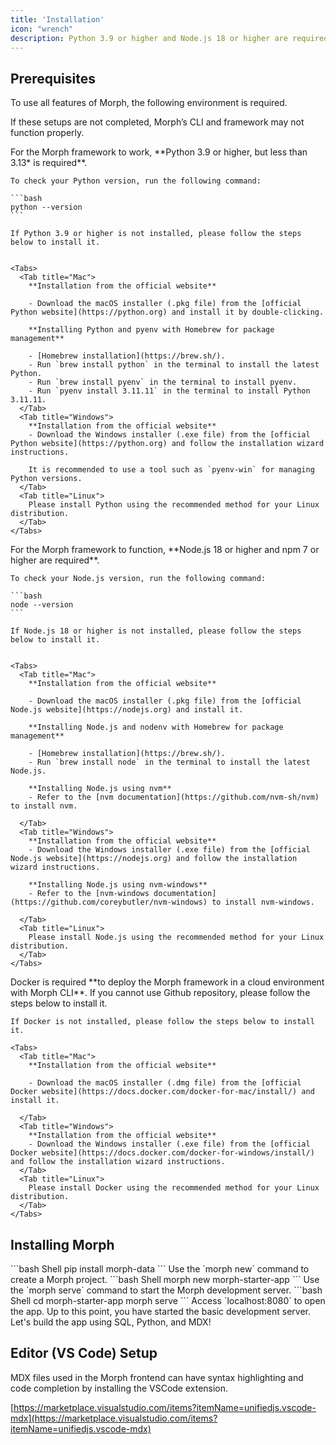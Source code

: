 ```yaml
---
title: 'Installation'
icon: "wrench"
description: Python 3.9 or higher and Node.js 18 or higher are required to use Morph.
---
```


## Prerequisites

To use all features of Morph, the following environment is required.

<Warning> If these setups are not completed, Morph’s CLI and framework may not function properly. </Warning>

<AccordionGroup>
  <Accordion title="Python 3.9 - 3.12" icon='python'>
    For the Morph framework to work, **Python 3.9 or higher, but less than 3.13* is required**.

    To check your Python version, run the following command:

    ```bash
    python --version
    ```

    If Python 3.9 or higher is not installed, please follow the steps below to install it.


    <Tabs>
      <Tab title="Mac">
        **Installation from the official website**

        - Download the macOS installer (.pkg file) from the [official Python website](https://python.org) and install it by double-clicking.

        **Installing Python and pyenv with Homebrew for package management**

        - [Homebrew installation](https://brew.sh/).
        - Run `brew install python` in the terminal to install the latest Python.
        - Run `brew install pyenv` in the terminal to install pyenv.
        - Run `pyenv install 3.11.11` in the terminal to install Python 3.11.11.
      </Tab>
      <Tab title="Windows">
        **Installation from the official website**
        - Download the Windows installer (.exe file) from the [official Python website](https://python.org) and follow the installation wizard instructions.

        It is recommended to use a tool such as `pyenv-win` for managing Python versions.
      </Tab>
      <Tab title="Linux">
        Please install Python using the recommended method for your Linux distribution.
      </Tab>
    </Tabs>
  </Accordion>

  <Accordion title="Node.js 18 or higher, npm 7 or higher" icon='node-js'>
    For the Morph framework to function, **Node.js 18 or higher and npm 7 or higher are required**.

    To check your Node.js version, run the following command:

    ```bash
    node --version
    ```

    If Node.js 18 or higher is not installed, please follow the steps below to install it.


    <Tabs>
      <Tab title="Mac">
        **Installation from the official website**

        - Download the macOS installer (.pkg file) from the [official Node.js website](https://nodejs.org) and install it.

        **Installing Node.js and nodenv with Homebrew for package management**

        - [Homebrew installation](https://brew.sh/).
        - Run `brew install node` in the terminal to install the latest Node.js.

        **Installing Node.js using nvm**
        - Refer to the [nvm documentation](https://github.com/nvm-sh/nvm) to install nvm.

      </Tab>
      <Tab title="Windows">
        **Installation from the official website**
        - Download the Windows installer (.exe file) from the [official Node.js website](https://nodejs.org) and follow the installation wizard instructions.

        **Installing Node.js using nvm-windows**
        - Refer to the [nvm-windows documentation](https://github.com/coreybutler/nvm-windows) to install nvm-windows.

      </Tab>
      <Tab title="Linux">
        Please install Node.js using the recommended method for your Linux distribution.
      </Tab>
    </Tabs>
  </Accordion>

  <Accordion title="Docker" icon="docker">
    Docker is required **to deploy the Morph framework in a cloud environment with Morph CLI**. If you cannot use Github repository, please follow the steps below to install it.

    If Docker is not installed, please follow the steps below to install it.

    <Tabs>
      <Tab title="Mac">
        **Installation from the official website**

        - Download the macOS installer (.dmg file) from the [official Docker website](https://docs.docker.com/docker-for-mac/install/) and install it.

      </Tab>
      <Tab title="Windows">
        **Installation from the official website**
        - Download the Windows installer (.exe file) from the [official Docker website](https://docs.docker.com/docker-for-windows/install/) and follow the installation wizard instructions.
      </Tab>
      <Tab title="Linux">
        Please install Docker using the recommended method for your Linux distribution.
      </Tab>
    </Tabs>

  </Accordion>
</AccordionGroup>


## Installing Morph

<Steps>
  <Step title="Install morph using pip">
    ```bash Shell
    pip install morph-data
    ```
  </Step>
  <Step title="Create a Morph Project">
    Use the `morph new` command to create a Morph project.
    ```bash Shell
    morph new morph-starter-app
    ```
  </Step>
  <Step title="Start the Morph Development Server">
    Use the `morph serve` command to start the Morph development server.
    ```bash Shell
    cd morph-starter-app
    morph serve
    ```
  </Step>
  <Step title="Open the App in the Browser">
    Access `localhost:8080` to open the app.
  </Step>
  <Step title="Build the App using SQL, Python, and MDX">
    Up to this point, you have started the basic development server. Let's build the app using SQL, Python, and MDX!
  </Step>
</Steps>

## Editor (VS Code) Setup

MDX files used in the Morph frontend can have syntax highlighting and code completion by installing the VSCode extension.

[https://marketplace.visualstudio.com/items?itemName=unifiedjs.vscode-mdx](https://marketplace.visualstudio.com/items?itemName=unifiedjs.vscode-mdx)